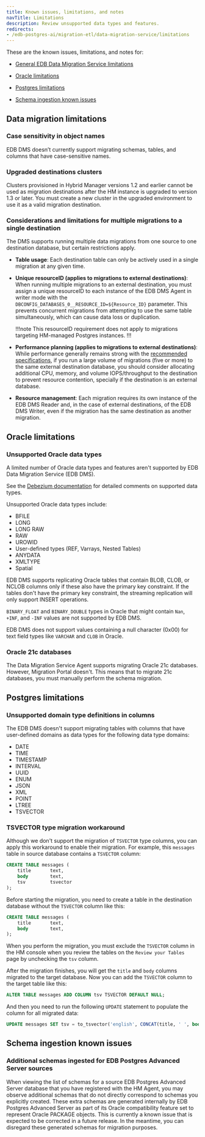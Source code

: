 ```yaml
---
title: Known issues, limitations, and notes
navTitle: Limitations
description: Review unsupported data types and features.
redirects:
- /edb-postgres-ai/migration-etl/data-migration-service/limitations
---
```


These are the known issues, limitations, and notes for:

-   [General EDB Data Migration Service limitations](limitations.mdx#general-edb-data-migration-service-limitations)

-   [Oracle limitations](limitations.mdx#oracle-limitations)

-   [Postgres limitations](limitations.mdx#postgres-limitations)

-   [Schema ingestion known issues](#schema-ingestion-known-issues)

## Data migration limitations

### Case sensitivity in object names

EDB DMS doesn’t currently support migrating schemas, tables, and columns that have case-sensitive names.

### Upgraded destinations clusters

Clusters provisioned in Hybrid Manager versions 1.2 and earlier cannot be used as migration destinations after the HM instance is upgraded to version 1.3 or later. You must create a new cluster in the upgraded environment to use it as a valid migration destination.

### Considerations and limitations for multiple migrations to a single destination

The DMS supports running multiple data migrations from one source to one destination database, but certain restrictions apply.

- **Table usage**: Each destination table can only be actively used in a single migration at any given time. 

- **Unique resourceID (applies to migrations to external destinations)**: When running multiple migrations to an external destination, you must assign a unique resourceID to each instance of the EDB DMS Agent in writer mode with the `DBCONFIG_DATABASES_0__RESOURCE_ID=${Resource_ID}` parameter. This prevents concurrent migrations from attempting to use the same table simultaneously, which can cause data loss or duplication.

  !!!note
  This resourceID requirement does not apply to migrations targeting HM-managed Postgres instances.
  !!!

- **Performance planning (applies to migrations to external destinations)**: While performance generally remains strong with the [recommended specifications](specs), if you run a large volume of migrations (five or more) to the same external destination database, you should consider allocating additional CPU, memory, and volume IOPS/throughput to the destination to prevent resource contention, specially if the destination is an external database. 

- **Resource management**: Each migration requires its own instance of the EDB DMS Reader and, in the case of external destinations, of the EDB DMS Writer, even if the migration has the same destination as another migration.

## Oracle limitations

### Unsupported Oracle data types

A limited number of Oracle data types and features aren't supported by EDB Data Migration Service (EDB DMS).

See the [Debezium documentation](https://debezium.io/documentation/reference/3.2/connectors/oracle.html#oracle-data-type-mappings) for detailed comments on supported data types.

Unsupported Oracle data types include:

-   BFILE
-   LONG
-   LONG RAW
-   RAW
-   UROWID
-   User-defined types (REF, Varrays, Nested Tables)
-   ANYDATA
-   XMLTYPE
-   Spatial

EDB DMS supports replicating Oracle tables that contain BLOB, CLOB, or NCLOB columns only if these also have the primary key constraint. If the tables don't have the primary key constraint, the streaming replication will only support INSERT operations.

`BINARY_FLOAT` and `BINARY_DOUBLE` types in Oracle that might contain `Nan`, `+INF`, and `-INF` values are not supported by EDB DMS.

EDB DMS does not support values containing a null character (0x00) for text field types like `VARCHAR` and `CLOB` in Oracle.

### Oracle 21c databases

The Data Migration Service Agent supports migrating Oracle 21c databases. However, Migration Portal doesn't. This means that to migrate 21c databases, you must manually perform the schema migration.

## Postgres limitations

### Unsupported domain type definitions in columns

The EDB DMS doesn't support migrating tables with columns that have user-defined domains as data types for the following data type domains:

-   DATE
-   TIME
-   TIMESTAMP
-   INTERVAL
-   UUID
-   ENUM
-   JSON
-   XML
-   POINT
-   LTREE
-   TSVECTOR

### TSVECTOR type migration workaround

Although we don't support the migration of `TSVECTOR` type columns, you can apply this workaround to enable their migration. For example, this `messages` table in source database contains a `TSVECTOR` column:

```sql
CREATE TABLE messages (
    title       text,
    body        text,
    tsv         tsvector
);
```

Before starting the migration, you need to create a table in the destination database without the `TSVECTOR` column like this:

```sql
CREATE TABLE messages (
    title       text,
    body        text,
);
```

When you perform the migration, you must exclude the `TSVECTOR` column in the HM console when you review the tables on the `Review your Tables` page by unchecking the `tsv` column.

After the migration finishes, you will get the `title` and `body` columns migrated to the target database. Now you can add the `TSVECTOR` column to the target table like this:

```sql
ALTER TABLE messages ADD COLUMN tsv TSVECTOR DEFAULT NULL;
```

And then you need to run the following `UPDATE` statement to populate the column for all migrated data:

```sql
UPDATE messages SET tsv = to_tsvector('english', CONCAT(title, ' ', body)) WHERE tsv IS NULL;
```

## Schema ingestion known issues

### Additional schemas ingested for EDB Postgres Advanced Server sources

When viewing the list of schemas for a source EDB Postgres Advanced Server database that you have registered with the HM Agent, you may observe additional schemas that do not directly correspond to schemas you explicitly created. These extra schemas are generated internally by EDB Postgres Advanced Server as part of its Oracle compatibility feature set to represent Oracle PACKAGE objects. This is currently a known issue that is expected to be corrected in a future release. In the meantime, you can disregard these generated schemas for migration purposes.
